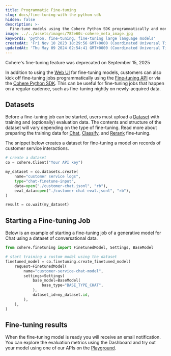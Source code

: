 ```yaml
---
title: Programmatic Fine-tuning
slug: docs/fine-tuning-with-the-python-sdk
hidden: false
description: >-
  Fine-tune models using the Cohere Python SDK programmatically and monitor the results through the Dashboard Web UI.
image: ../../assets/images/782e60c-cohere_meta_image.jpg
keywords: 'python, fine-tuning, fine-tuning large language models'
createdAt: 'Fri Nov 10 2023 18:29:56 GMT+0000 (Coordinated Universal Time)'
updatedAt: 'Thu May 09 2024 02:54:41 GMT+0000 (Coordinated Universal Time)'
---
```

<Warning>
Cohere's fine-tuning feature was deprecated on September 15, 2025
</Warning>

In addition to using the [Web UI](/docs/fine-tuning-with-the-web-ui) for fine-tuning models, customers can also kick off fine-tuning jobs programmatically using the [Fine-tuning API](/reference/listfinetunedmodels) or via the [Cohere Python SDK](https://pypi.org/project/cohere/). This can be useful for fine-tuning jobs that happen on a regular cadence, such as fine-tuning nightly on newly-acquired data.

## Datasets

Before a fine-tuning job can be started, users must upload a [Dataset](/docs/datasets) with training and (optionally) evaluation data. The contents and structure of the dataset will vary depending on the type of fine-tuning. Read more about preparing the training data for [Chat](/docs/chat-preparing-the-data), [Classify](/docs/classify-preparing-the-data), and [Rerank](/docs/rerank-preparing-the-data) fine-tuning.

The snippet below creates a dataset for fine-tuning a model on records of customer service interactions.

```python PYTHON
# create a dataset
co = cohere.Client("Your API key")

my_dataset = co.datasets.create(
    name="customer service logs",
    type="chat-finetune-input",
    data=open("./customer-chat.jsonl", "rb"),
    eval_data=open("./customer-chat-eval.jsonl", "rb"),
)

result = co.wait(my_dataset)
```

## Starting a Fine-tuning Job

Below is an example of starting a fine-tuning job of a generative model for Chat using a dataset of conversational data.

```python PYTHON
from cohere.finetuning import FinetunedModel, Settings, BaseModel

# start training a custom model using the dataset
finetuned_model = co.finetuning.create_finetuned_model(
    request=FinetunedModel(
        name="customer-service-chat-model",
        settings=Settings(
            base_model=BaseModel(
                base_type="BASE_TYPE_CHAT",
            ),
            dataset_id=my_dataset.id,
        ),
    ),
)
```

## Fine-tuning results

When the fine-tuning model is ready you will receive an email notification. You can explore the evaluation metrics using the Dashboard and try out your model using one of our APIs on the [Playground](https://dashboard.cohere.com/welcome/login?redirect_uri=%2Fplayground%2Fchat).

